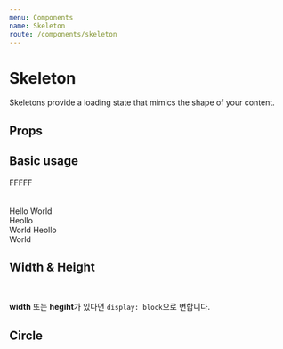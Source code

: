 ```yaml
---
menu: Components
name: Skeleton
route: /components/skeleton
---
```



# Skeleton

Skeletons provide a loading state that mimics the shape of your content.

## Props

<Props of={Skeleton} />

## Basic usage

<Playground>
  <Skeleton>FFFFF</Skeleton>
  <br />
  <Skeleton count={5}></Skeleton>
  <br />
  <Skeleton count={20} color={Colors.orange500} />
  <br />
  <Headline2>
    <Skeleton rounded={false}>Hello World</Skeleton>
  </Headline2>
  <br />
  <Body1>
    <Skeleton>
      Heollo <br />
      World
    </Skeleton>
  </Body1>
  <Body2>
    <Skeleton>
      Heollo <br />
      World
    </Skeleton>
  </Body2>
</Playground>

## Width & Height

<Playground>
  <Skeleton width={80} />
  <br />
  <Skeleton width={30} height={80} />
</Playground>

**width** 또는 **hegiht**가 있다면 `display: block`으로 변합니다.

## Circle

<Playground>
  <Skeleton width={80} height={80} circle />
</Playground>
